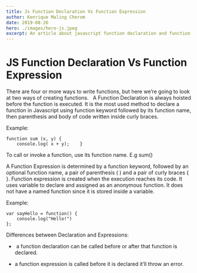 ```yaml
---
title: Js Function Declaration Vs Function Expression
author: Kenrique Maling Cherom
date: 2019-08-26
hero: ./images/hero-js.jpeg
excerpt: An article about javascript function declaration and function expression.
---
```



# JS Function Declaration Vs Function Expression

There are four or more ways to write functions, but here we’re going to look at two ways of creating functions.  
A Function Declaration is always hoisted before the function is executed. It is the most used method to declare a function in Javascript using function keyword followed by its function name, then parenthesis and body of code written inside curly braces.  


Example:  	

	function sum (x, y) { 		
		console.log( x + y); 	}  

To call or invoke a function, use its function name. E.g sum()    


A Function Expression is determined by a function keyword, followed by an optional function name, a pair of parenthesis ( ) and a pair of curly braces { }. Function expression is created when the execution reaches its code. It uses variable to declare and assigned as an anonymous function. It does not have a named function since it is stored inside a variable.  

Example:  	
	
	var sayHello = function() {
		console.log("Hello!")
	};	

Differences between Declaration and Expressions:  

*  a function declaration can be called before or after that function is declared.

* a function expression is called before it is declared it’ll throw an error.  